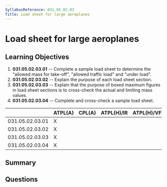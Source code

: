 ```yaml
---
SyllabusReference: 031.05.02.03
Title: Load sheet for large aeroplanes
---
```


# Load sheet for large aeroplanes

## Learning Objectives

1. **031.05.02.03.01** -- Complete a sample load sheet to determine the "allowed
   mass for take-off", "allowed traffic load" and "under load".
2. **031.05.02.03.02** -- Explain the purpose of each load sheet section.
3. **031.05.02.03.03** -- Explain that the purpose of boxed maximum figures in
   load sheet sections is to cross-check the actual and limiting mass values.
4. **031.05.02.03.04** -- Complete and cross-check a sample load sheet.

|                 | ATPL(A) | CPL(A) | ATPL(H)/IR | ATPL(H)/VFR | CPL(H) | IR  | CBIR(A) |
| --------------- | ------- | ------ | ---------- | ----------- | ------ | --- | ------- |
| 031.05.02.03.01 | X       |        |            |             |        |     |         |
| 031.05.02.03.02 | X       |        |            |             |        |     |         |
| 031.05.02.03.03 | X       |        |            |             |        |     |         |
| 031.05.02.03.04 | X       |        |            |             |        |     |         |

## Summary

## Questions
